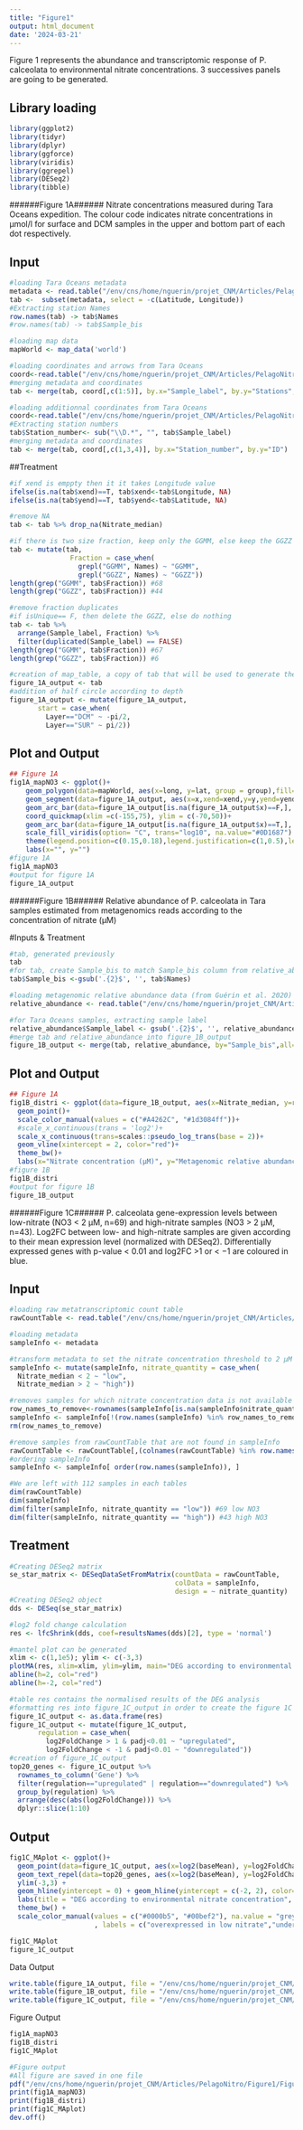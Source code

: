 ```yaml
---
title: "Figure1"
output: html_document
date: '2024-03-21'
---
```


Figure 1 represents the abundance and transcriptomic response of P. calceolata to environmental nitrate concentrations. 3 successives panels are going to be generated.

## Library loading
```r
library(ggplot2)
library(tidyr) 
library(dplyr)
library(ggforce)
library(viridis)
library(ggrepel)
library(DESeq2)
library(tibble)
```

######################################################
######Figure 1A######
Nitrate concentrations measured during Tara Oceans expedition. The colour code indicates nitrate concentrations in µmol/l for surface and DCM samples in the upper and bottom part of each dot respectively.

## Input
```r
#loading Tara Oceans metadata
metadata <- read.table("/env/cns/home/nguerin/projet_CNM/Articles/PelagoNitro/Figure1/Environmental_metadata.tab", row.names=1)
tab <-  subset(metadata, select = -c(Latitude, Longitude))
#Extracting station Names
row.names(tab) -> tab$Names
#row.names(tab) -> tab$Sample_bis

#loading map data
mapWorld <- map_data('world')

#loading coordinates and arrows from Tara Oceans
coord<-read.table("/env/cns/home/nguerin/projet_CNM/Articles/PelagoNitro/Figure1/TaraCoord.txt",sep="\t",h=T,stringsAsFactors = F)
#merging metadata and coordinates
tab <- merge(tab, coord[,c(1:5)], by.x="Sample_label", by.y="Stations", all = T)

#loading additionnal coordinates from Tara Oceans
coord<-read.table("/env/cns/home/nguerin/projet_CNM/Articles/PelagoNitro/Figure1/Coordinates_islands_TO-TP.txt",sep="\t",h=T,stringsAsFactors = F)
#Extracting station numbers
tab$Station_number<- sub("\\D.*", "", tab$Sample_label)
#merging metadata and coordinates
tab <- merge(tab, coord[,c(1,3,4)], by.x="Station_number", by.y="ID")
```
##Treatment
```r
#if xend is emppty then it it takes Longitude value
ifelse(is.na(tab$xend)==T, tab$xend<-tab$Longitude, NA)
ifelse(is.na(tab$yend)==T, tab$yend<-tab$Latitude, NA)

#remove NA
tab <- tab %>% drop_na(Nitrate_median)

#if there is two size fraction, keep only the GGMM, else keep the GGZZ in order to have a map without duplicates
tab <- mutate(tab,
               Fraction = case_when(
                 grepl("GGMM", Names) ~ "GGMM",
                 grepl("GGZZ", Names) ~ "GGZZ"))
length(grep("GGMM", tab$Fraction)) #68
length(grep("GGZZ", tab$Fraction)) #44

#remove fraction duplicates
#if isUnique== F, then delete the GGZZ, else do nothing
tab <- tab %>%
  arrange(Sample_label, Fraction) %>%
  filter(duplicated(Sample_label) == FALSE)
length(grep("GGMM", tab$Fraction)) #67
length(grep("GGZZ", tab$Fraction)) #6

#creation of map_table, a copy of tab that will be used to generate the map (figure 1A)
figure_1A_output <- tab
#addition of half circle according to depth
figure_1A_output <- mutate(figure_1A_output,
       start = case_when(
         Layer=="DCM" ~ -pi/2,
         Layer=="SUR" ~ pi/2))


```

## Plot and Output
```r
## Figure 1A 
fig1A_mapNO3 <- ggplot()+
    geom_polygon(data=mapWorld, aes(x=long, y=lat, group = group),fill="grey70",color="grey70") + 
    geom_segment(data=figure_1A_output, aes(x=x,xend=xend,y=y,yend=yend),linewidth=0.1,arrow=arrow(length = unit(1, "mm")))+ 
    geom_arc_bar(data=figure_1A_output[is.na(figure_1A_output$x)==F,], aes(x0 = x, y0 = y, r0 = 0, r=4, start = start, end = start + pi, fill = Nitrate_median),color = NA) + # r = normalised_metaT
    coord_quickmap(xlim =c(-155,75), ylim = c(-70,50))+
    geom_arc_bar(data=figure_1A_output[is.na(figure_1A_output$x)==T,], aes(x0 = Longitude, y0 = Latitude, r0 = 0, r = 4, start = start, end = start + pi, fill = Nitrate_median),color = NA) +
    scale_fill_viridis(option= "C", trans="log10", na.value="#0D1687") +
    theme(legend.position=c(0.15,0.18),legend.justification=c(1,0.5),legend.background=element_rect(fill="white",color="black",size=0.1)) + theme_bw() +
    labs(x="", y="")
#figure 1A
fig1A_mapNO3
#output for figure 1A
figure_1A_output
```
######################################################
######Figure 1B######
Relative abundance of P. calceolata in Tara samples estimated from metagenomics reads according to the concentration of nitrate (µM) 

#Inputs & Treatment
```r
#tab, generated previously
tab
#for tab, create Sample_bis to match Sample_bis column from relative_abundance
tab$Sample_bis <-gsub('.{2}$', '', tab$Names)

#loading metagenomic relative abundance data (from Guérin et al. 2020)
relative_abundance <- read.table("/env/cns/home/nguerin/projet_CNM/Articles/PelagoNitro/Figure1/PelagoV4_metaG_relative_abundance.tab", header=T)

#for Tara Oceans samples, extracting sample label 
relative_abundance$Sample_label <- gsub('.{2}$', '', relative_abundance$Sample_bis)
#merge tab and relative_abundance into figure_1B_output
figure_1B_output <- merge(tab, relative_abundance, by="Sample_bis",all=F)

```
## Plot and Output
```r
## Figure 1A 
fig1B_distri <- ggplot(data=figure_1B_output, aes(x=Nitrate_median, y=relative_abundance,color=Layer)) +
  geom_point()+
  scale_color_manual(values = c("#A4262C", "#1d3084ff"))+
  #scale_x_continuous(trans = 'log2')+
  scale_x_continuous(trans=scales::pseudo_log_trans(base = 2))+
  geom_vline(xintercept = 2, color="red")+
  theme_bw()+
  labs(x="Nitrate concentration (µM)", y="Metagenomic relative abundance")
#figure 1B
fig1B_distri
#output for figure 1B
figure_1B_output
```


######################################################
######Figure 1C######
P. calceolata gene-expression levels between low-nitrate (NO3 < 2 µM, n=69) and high-nitrate samples (NO3 > 2 µM, n=43). Log2FC between low- and high-nitrate samples are given according to their mean expression level (normalized with DESeq2). Differentially expressed genes with p-value < 0.01 and log2FC >1 or < −1 are coloured in blue.

## Input
```r
#loading raw metatranscriptomic count table
rawCountTable <- read.table("/env/cns/home/nguerin/projet_CNM/Articles/PelagoNitro/Figure1/count_table_metaT.tab", check.names=FALSE)

#loading metadata
sampleInfo <- metadata

#transform metadata to set the nitrate concentration threshold to 2 µM
sampleInfo <- mutate(sampleInfo, nitrate_quantity = case_when(
  Nitrate_median < 2 ~ "low",
  Nitrate_median > 2 ~ "high"))

#removes samples for which nitrate concentration data is not available 
row_names_to_remove<-rownames(sampleInfo[is.na(sampleInfo$nitrate_quantity)==T,])
sampleInfo <- sampleInfo[!(row.names(sampleInfo) %in% row_names_to_remove),]
rm(row_names_to_remove)

#remove samples from rawCountTable that are not found in sampleInfo
rawCountTable <- rawCountTable[,(colnames(rawCountTable) %in% row.names(sampleInfo))]
#ordering sampleInfo
sampleInfo <- sampleInfo[ order(row.names(sampleInfo)), ]

#We are left with 112 samples in each tables
dim(rawCountTable)
dim(sampleInfo)
dim(filter(sampleInfo, nitrate_quantity == "low")) #69 low NO3
dim(filter(sampleInfo, nitrate_quantity == "high")) #43 high NO3

```

## Treatment
```r
#Creating DESeq2 matrix
se_star_matrix <- DESeqDataSetFromMatrix(countData = rawCountTable,
                                         colData = sampleInfo,
                                         design = ~ nitrate_quantity)
#Creating DESeq2 object
dds <- DESeq(se_star_matrix)

#log2 fold change calculation
res <- lfcShrink(dds, coef=resultsNames(dds)[2], type = 'normal')

#mantel plot can be generated
xlim <- c(1,1e5); ylim <- c(-3,3)
plotMA(res, xlim=xlim, ylim=ylim, main="DEG according to environmental nitrate concentration", alpha=0.01)
abline(h=2, col="red")
abline(h=-2, col="red")

#table res contains the normalised results of the DEG analysis
#formatting res into figure_1C_output in order to create the figure 1C
figure_1C_output <- as.data.frame(res)
figure_1C_output <- mutate(figure_1C_output,
       regulation = case_when(
         log2FoldChange > 1 & padj<0.01 ~ "upregulated",
         log2FoldChange < -1 & padj<0.01 ~ "downregulated"))
#creation of figure_1C_output
top20_genes <- figure_1C_output %>%
  rownames_to_column('Gene') %>%
  filter(regulation=="upregulated" | regulation=="downregulated") %>%
  group_by(regulation) %>%
  arrange(desc(abs(log2FoldChange))) %>% 
  dplyr::slice(1:10)
```

## Output
```r
fig1C_MAplot <- ggplot()+  
  geom_point(data=figure_1C_output, aes(x=log2(baseMean), y=log2FoldChange, color=regulation), size=1)+  
  geom_text_repel(data=top20_genes, aes(x=log2(baseMean), y=log2FoldChange, label=Gene), size=3, point.size = NA) +
  ylim(-3,3) +
  geom_hline(yintercept = 0) + geom_hline(yintercept = c(-2, 2), color="red") +
  labs(title = "DEG according to environmental nitrate concentration", x="Mean of normalized count (TPM)", y="log2FC") +
  theme_bw() + 
  scale_color_manual(values = c("#0000b5", "#00bef2"), na.value = "grey80",name = "padj"
                     , labels = c("overexpressed in low nitrate","underexpressed in low nitrate",  "non significative"))

fig1C_MAplot
figure_1C_output
```

Data Output
```r
write.table(figure_1A_output, file = "/env/cns/home/nguerin/projet_CNM/Articles/PelagoNitro/Figure1/figure_1A_output.tab",quote = F, sep="\t")
write.table(figure_1B_output, file = "/env/cns/home/nguerin/projet_CNM/Articles/PelagoNitro/Figure1/figure_1B_output.tab",quote = F, sep="\t")
write.table(figure_1C_output, file = "/env/cns/home/nguerin/projet_CNM/Articles/PelagoNitro/Figure1/figure_1C_output.tab",quote = F, sep="\t")
```

Figure Output
```r
fig1A_mapNO3
fig1B_distri
fig1C_MAplot

#Figure output
#All figure are saved in one file
pdf("/env/cns/home/nguerin/projet_CNM/Articles/PelagoNitro/Figure1/Figure_1.pdf", width = 9, height = 6)
print(fig1A_mapNO3)
print(fig1B_distri)
print(fig1C_MAplot)
dev.off() 
```
